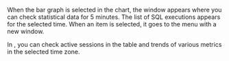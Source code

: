 <ImgLang img='db-sql-stat-details.png' desc='Session Detail' />

When the bar graph is selected in the chart, the <Cmdname sid="session_detail" className="uitext" /> window appears where you can check statistical data for 5 minutes. The list of SQL executions appears for the selected time. When an item is selected, it goes to the <Cmdname sid="instance_monitoring" className="uitext" /> menu with a new window.

In <Cmdname sid="instance_monitoring" className="uitext" />, you can check active sessions in the table and trends of various metrics in the selected time zone.
